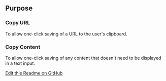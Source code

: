 ## Purpose

### Copy URL
To allow one-click saving of a URL to the user's clipboard.

### Copy Content
To allow one-click saving of any content that doesn't need to be displayed in a text input.


[Edit this Readme on GitHub](https://github.com/wellcomecollection/wellcomecollection.org/edit/main/content/webapp/components/CopyButtons/README.mdx)
